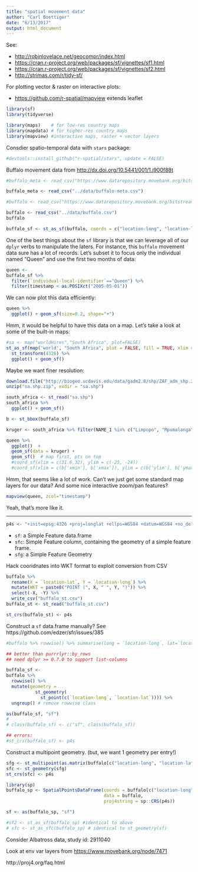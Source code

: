 ```yaml
---
title: "spatial movement data"
author: "Carl Boettiger"
date: "6/13/2017"
output: html_document
---
```


See:

- <http://robinlovelace.net/geocompr/index.html>
- <https://cran.r-project.org/web/packages/sf/vignettes/sf1.html>
- <https://cran.r-project.org/web/packages/sf/vignettes/sf2.html>
- <http://strimas.com/r/tidy-sf/>

For plotting vector & raster on interactive plots:

- <https://github.com/r-spatial/mapview> extends leaflet


```r
library(sf)
library(tidyverse)

library(maps)    # for low-res country maps
library(mapdata) # for higher-res country maps
library(mapview) #interactive maps, raster + vector layers
```



Consdier spatio-temporal data with `stars` package: 

```r
#devtools::install_github("r-spatial/stars", update = FALSE)

```

Buffalo movement data from <http://dx.doi.org/10.5441/001/1.j900f88t>


```r
#buffalo_meta <- read_csv("https://www.datarepository.movebank.org/bitstream/handle/10255/move.611/Kruger%20African%20Buffalo%2c%20GPS%20tracking%2c%20South%20Africa-reference-data.csv")

buffalo_meta <- read_csv("../data/buffalo-meta.csv")
```

```r
#buffalo <- read_csv("https://www.datarepository.movebank.org/bitstream/handle/10255/move.610/Kruger%20African%20Buffalo%2c%20GPS%20tracking%2c%20South%20Africa.csv")

buffalo <- read_csv("../data/buffalo.csv")
buffalo
```

```r
buffalo_sf <- st_as_sf(buffalo, coords = c("location-long", "location-lat"), crs=4326)
```

One of the best things about the `sf` library is that we can leverage all of our `dplyr` verbs to manipulate the laters.  For instance, this `buffalo` movement data sure has a lot of records.  Let's subset it to focus only the individual named "Queen" and use the first two months of data:


```r
queen <-
buffalo_sf %>% 
  filter(`individual-local-identifier`=="Queen") %>%
  filter(timestamp < as.POSIXct("2005-05-01"))
```

We can now plot this data efficiently:

```r
queen %>%
  ggplot() + geom_sf(size=0.2, shape="+")
```

Hmm, it would be helpful to have this data on a map.  Let's take a look at some of the built-in maps:

```r
#sa <- map("worldHires","South Africa", plot=FALSE)
st_as_sf(map('world', "South Africa", plot = FALSE, fill = TRUE, xlim = c(14,35), ylim=c(-35,-20))) %>% 
  st_transform(4326) %>%
  ggplot() + geom_sf() 
```

Maybe we want finer resolution:

```r
download.file("http://biogeo.ucdavis.edu/data/gadm2.8/shp/ZAF_adm_shp.zip", "sa.shp.zip")
unzip("sa.shp.zip", exdir = "sa.shp")
```



```r
south_africa <- st_read("sa.shp")
south_africa %>% 
  ggplot() + geom_sf()
```

```r
b <- st_bbox(buffalo_sf)
```

```r
kruger <- south_africa %>% filter(NAME_1 %in% c("Limpopo", "Mpumalanga"))

queen %>%
  ggplot()  + 
  geom_sf(data = kruger) +
  geom_sf()  # map first, pts on top
  #coord_sf(xlim = c(31.6,32), ylim = c(-25, -24))
  #coord_sf(xlim = c(b['xmin'], b['xmax']), ylim = c(b['ylim'], b['ymax']))
```

Hmm, that seems like a lot of work.  Can't we just get some standard map layers for our data? And some nice interactive zoom/pan features?

```r
mapview(queen, zcol="timestamp")
```

Yeah, that's more like it.

----------


```r
p4s <- "+init=epsg:4326 +proj=longlat +ellps=WGS84 +datum=WGS84 +no_defs +towgs84=0,0,0"
```

- `sf`: a Simple Feature data.frame
- `sfc`: Simple Feature column, containing the geometry of a simple feature frame.
- `sfg`: a Simple Feature Geometry

Hack cooridnates into WKT format to exploit conversion from CSV

```r
buffalo %>%
  rename(X = `location-lat`, Y = `location-long`) %>%
  mutate(WKT = paste0("POINT (", X, " ", Y, ")")) %>%
  select(-X, -Y) %>%
  write_csv("buffalo_st.csv")
buffalo_st <- st_read("buffalo_st.csv")

st_crs(buffalo_st) <- p4s

```


Construct a `sf` data.frame manually? See https://github.com/edzer/sfr/issues/385

```r

#buffalo %>% rowwise() %>% summarise(long = `location-long`, lat=`location-lat`)

## better than purrrlyr::by_rows
## need dplyr >= 0.7.0 to support list-columns

buffalo_sf <-
buffalo %>%
  rowwise() %>%
  mutate(geometry = 
           st_geometry(
             st_point(c(`location-long`, `location-lat`)))) %>% 
  ungroup() # remove rowwise class

as(buffalo_sf, "sf")
# 
# class(buffalo_sf) <- c("sf", class(buffalo_sf))

## errors:
#st_crs(buffalo_sf) <- p4s
```

Construct a multipoint geometry. (but, we want 1 geometry per entry!)

```r
sfg <- st_multipoint(as.matrix(buffalo[c("location-long", "location-lat")]))
sfc <- st_geometry(sfg)
st_crs(sfc) <- p4s
```

```r
library(sp)
buffalo_sp <- SpatialPointsDataFrame(coords = buffalo[c("location-long", "location-lat")], 
                                     data = buffalo, 
                                     proj4string = sp::CRS(p4s))

sf <- as(buffalo_sp, "sf")

#sf2 <- st_as_sf(buffalo_sp) #identical to above
# sfc <- st_as_sfc(buffalo_sp) # identical to st_geometry(sf)
```

Consider Albatross data, study id: 2911040


Look at env var layers from <https://www.movebank.org/node/7471>

http://proj4.org/faq.html
